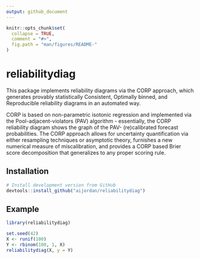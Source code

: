 ```yaml
---
output: github_document
---
```


```r
knitr::opts_chunk$set(
  collapse = TRUE,
  comment = "#>",
  fig.path = "man/figures/README-"
)
```

# reliabilitydiag

This package implements reliability diagrams via the CORP approach, which generates provably statistically Consistent, Optimally binned, and Reproducible reliability diagrams in an automated way.

CORP is based on non-parametric isotonic regression and implemented via the Pool-adjacent-violators (PAV) algorithm - essentially, the CORP reliability diagram shows the graph of the PAV- (re)calibrated forecast probabilities. The CORP approach allows for uncertainty quantification via either resampling techniques or asymptotic theory, furnishes a new numerical measure of miscalibration, and provides a CORP based Brier score decomposition that generalizes to any proper scoring rule.

## Installation

```r
# Install development version from GitHub
devtools::install_github("aijordan/reliabilitydiag")
```

## Example

```r
library(reliabilitydiag)

set.seed(42)
X <- runif(100)
Y <- rbinom(100, 1, X)
reliabilitydiag(X, y = Y)
```

